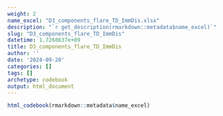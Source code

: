 ```yaml
---
weight: 2
name_excel: "D3_components_flare_TD_ImmDis.xlsx"
description: "`r get_description(rmarkdown::metadata$name_excel)`"
slug: "D3_components_flare_TD_ImmDis"
datetime: 1.7268637e+09
title: D3_components_flare_TD_ImmDis
author: ''
date: '2024-09-20'
categories: []
tags: []
archetype: codebook
output: html_document
---
```


```r
html_codebook(rmarkdown::metadata$name_excel)
```
